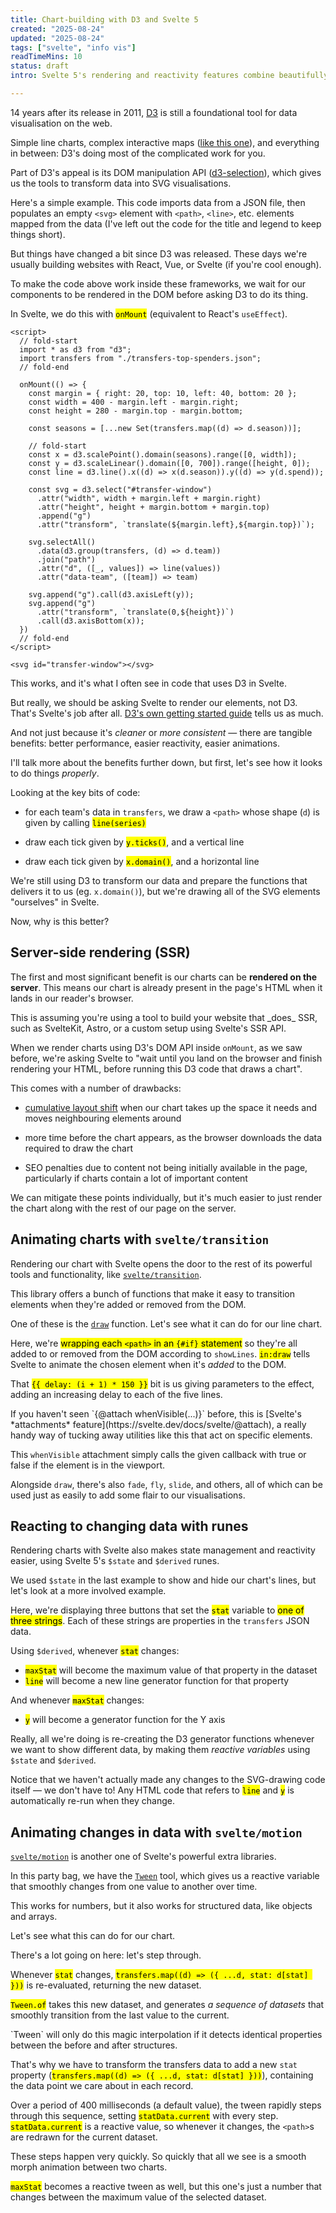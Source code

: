 ```yaml
---
title: Chart-building with D3 and Svelte 5
created: "2025-08-24"
updated: "2025-08-24"
tags: ["svelte", "info vis"]
readTimeMins: 10
status: draft
intro: Svelte 5's rendering and reactivity features combine beautifully with D3's data tools. In this post, you'll see how.

---
```


14 years after its release in 2011, [D3](https://d3js.org/) is still a foundational tool for data
visualisation on the web.

Simple line charts, complex interactive maps ([like this
one](https://www.theguardian.com/us-news/ng-interactive/2024/nov/06/us-election-results-map-2024-live-donald-trump-kamala-harris-president)),
and everything in between: D3's doing most of the complicated work for you.

Part of D3's appeal is its DOM manipulation API ([d3-selection](https://d3js.org/d3-selection)),
which gives us the tools to transform data into SVG visualisations.

Here's a simple example. This code imports data from a JSON file, then populates an empty `<svg>` element with `<path>`, `<line>`, etc. elements mapped from the data (I've left out the code for the title and legend to keep things short).

<IntroDemo/>

But things have changed a bit since D3 was released. These days we're usually building
websites with React, Vue, or Svelte (if you're cool enough).

To make the code above work inside these frameworks, we wait for our components to be
rendered in the DOM before asking D3 to do its thing.

In Svelte, we do this with <mark class="purple">`onMount`</mark> (equivalent to React's `useEffect`).

```svelte purple:/onMount/
<script>
  // fold-start
  import * as d3 from "d3";
  import transfers from "./transfers-top-spenders.json";
  // fold-end

  onMount(() => {
    const margin = { right: 20, top: 10, left: 40, bottom: 20 };
    const width = 400 - margin.left - margin.right;
    const height = 280 - margin.top - margin.bottom;

    const seasons = [...new Set(transfers.map((d) => d.season))];

    // fold-start
    const x = d3.scalePoint().domain(seasons).range([0, width]);
    const y = d3.scaleLinear().domain([0, 700]).range([height, 0]);
    const line = d3.line().x((d) => x(d.season)).y((d) => y(d.spend));

    const svg = d3.select("#transfer-window")
      .attr("width", width + margin.left + margin.right)
      .attr("height", height + margin.bottom + margin.top)
      .append("g")
      .attr("transform", `translate(${margin.left},${margin.top})`);

    svg.selectAll()
      .data(d3.group(transfers, (d) => d.team))
      .join("path")
      .attr("d", ([_, values]) => line(values))
      .attr("data-team", ([team]) => team)

    svg.append("g").call(d3.axisLeft(y));
    svg.append("g")
      .attr("transform", `translate(0,${height})`)
      .call(d3.axisBottom(x));
  })
  // fold-end
</script>

<svg id="transfer-window"></svg>
```

This works, and it's what I often see in code that uses D3 in Svelte.

But really, we should be asking Svelte to render our elements, not D3. That's Svelte's job after all. [D3's own getting started guide](https://d3js.org/getting-started#d3-in-svelte) tells us as much.

And not just because it's _cleaner_ or _more consistent_ &mdash; there are tangible benefits: better performance, easier reactivity, easier animations.

I'll talk more about the benefits further down, but first, let's see how it looks to do things _properly_.

<SvelteChartCodeBlock/>

Looking at the key bits of code:

* for each team's data in `transfers`, we draw a `<path>` whose shape (`d`) is given by calling <mark class="purple">`line(series)`</mark>

* draw each tick given by <mark class="orange">`y.ticks()`</mark>, and a vertical line

* draw each tick given by <mark class="cyan">`x.domain()`</mark>, and a horizontal line

We're still using D3 to transform our data and prepare the functions that delivers it to us (eg. `x.domain()`), but we're drawing all of the SVG elements "ourselves" in Svelte.

Now, why is this better?

## Server-side rendering (SSR)

The first and most significant benefit is our charts can be **rendered on the server**. This means our chart is already present in the page's HTML when it lands in our reader's browser.

<aside>
  This is assuming you're using a tool to build your website that _does_ SSR, such as SvelteKit, Astro, or a custom setup using Svelte's SSR API.
</aside>

When we render charts using D3's DOM API inside `onMount`, as we saw before, we're asking Svelte to "wait until you land on the browser and finish rendering your HTML, before running this D3 code that draws a chart".

This comes with a number of drawbacks:

* <a href="https://developer.mozilla.org/en-US/docs/Glossary/CLS">cumulative layout shift</a> when our chart takes up the space it needs and moves neighbouring elements around

* more time before the chart appears, as the browser downloads the data required to draw the chart

* SEO penalties due to content not being initially available in the page, particularly if charts contain a lot of important content

We can mitigate these points individually, but it's much easier to just render the chart along with the rest of our page on the server.


## Animating charts with `svelte/transition`

Rendering our chart with Svelte opens the door to the rest of its powerful tools and functionality, like [`svelte/transition`](https://svelte.dev/docs/svelte/svelte-transition).

This library offers a bunch of functions that make it easy to transition elements when they're added or removed from the DOM.

One of these is the [`draw`](https://svelte.dev/docs/svelte/svelte-transition#draw) function. Let's see what it can do for our line chart.

<DrawTransitionsDemo />

Here, we're <mark class="purple">wrapping each `<path>` in an `{#if}` statement</mark> so they're all added to or removed from the DOM according to `showLines`. <mark class="orange">`in:draw`</mark> tells Svelte to animate the chosen element when it's _added_ to the DOM.

That <mark class="orange">`{{ delay: (i + 1) * 150 }}`</mark> bit is us giving parameters to the effect, adding an increasing delay to each of the five lines.

<aside>
  If you haven't seen `{@attach whenVisible(...)}` before, this is [Svelte's *attachments* feature](https://svelte.dev/docs/svelte/@attach), a really handy way of tucking away utilities like this that act on specific elements.

  This `whenVisible` attachment simply calls the given callback with true or false if the element is in the viewport.
</aside>

Alongside `draw`, there's also `fade`, `fly`, `slide`, and others, all of which can be used just as easily to add some flair to our visualisations.

## Reacting to changing data with runes

Rendering charts with Svelte also makes state management and reactivity easier, using Svelte 5's `$state` and `$derived` runes.

We used `$state` in the last example to show and hide our chart's lines, but let's look at a more involved example.

<ReactivityDemo />

Here, we're displaying three buttons that set the <mark class="purple">`stat`</mark> variable to <mark class="cyan">one of three strings</mark>. Each of these strings are properties in the `transfers` JSON data.

Using `$derived`, whenever <mark class="purple">`stat`</mark> changes:

* <mark class="orange">`maxStat`</mark> will become the maximum value of that property in the dataset
* <mark class="green">`line`</mark> will become a new line generator function for that property

And whenever <mark class="orange">`maxStat`</mark> changes:

* <mark class="red">`y`</mark> will become a generator function for the Y axis

Really, all we're doing is re-creating the D3 generator functions whenever we want to show different data, by making them _reactive variables_ using `$state` and `$derived`.

Notice that we haven't actually made any changes to the SVG-drawing code itself &mdash; we don't have to! Any HTML code that refers to <mark class="green">`line`</mark> and <mark class="red">`y`</mark> is automatically re-run when they change.

## Animating changes in data with `svelte/motion`

[`svelte/motion`](https://svelte.dev/docs/svelte/svelte-motion) is another one of Svelte's powerful extra libraries.

In this party bag, we have the [`Tween`](https://svelte.dev/docs/svelte/svelte-motion#Tween) tool, which gives us a reactive variable that smoothly changes from one value to another over time.

This works for numbers, but it also works for structured data, like objects and arrays.

Let's see what this can do for our chart.

<TweenDemo/>

There's a lot going on here: let's step through.

Whenever <mark class="purple">`stat`</mark> changes, <mark class="cyan">`transfers.map((d) => ({ ...d, stat: d[stat] }))`</mark> is re-evaluated, returning the new dataset.

<mark class="red">`Tween.of`</mark> takes this new dataset, and generates _a sequence of datasets_ that smoothly transition from the last value to the current.

<TweenData/>

<aside>
  `Tween` will only do this magic interpolation if it detects identical properties between the before and after structures.

  That's why we have to transform the transfers data to add a new `stat` property (<mark class="cyan">`transfers.map((d) => ({ ...d, stat: d[stat] }))`</mark>), containing the data point we care about in each record.
</aside>

Over a period of 400 milliseconds (a default value), the tween rapidly steps through this sequence, setting <mark class="green">`statData.current`</mark> with every step. <mark class="green">`statData.current`</mark> is a reactive value, so whenever it changes, the `<path>`s are redrawn for the current dataset.

These steps happen very quickly. So quickly that all we see is a smooth morph animation between two charts.

<mark class="orange">`maxStat`</mark> becomes a reactive tween as well, but this one's just a number that changes between the maximum value of the selected dataset.


